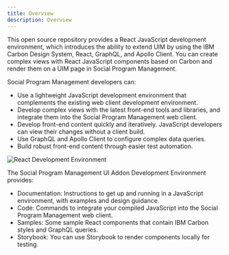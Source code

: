 ```yaml
---
title: Overview
description: Overview
---
```


This open source repository provides a React JavaScript development environment, which introduces the ability to extend UIM by using the IBM Carbon Design System, React, GraphQL, and Apollo Client.
You can create complex views with React JavaScript components based on Carbon and render them on a UIM page in Social Program Management.

Social Program Management developers can:

* Use a lightweight JavaScript development environment that complements the existing web client development environment.
* Develop complex views with the latest front-end tools and libraries, and integrate them into the Social Program Management web client.
* Develop front-end content quickly and iteratively. JavaScript developers can view their changes without a client build.
* Use GraphQL and Apollo Client to configure complex data queries.
* Build robust front-end content through easier test automation.

![React Development Environment](../images/SPM_Addons_IDE.svg)

The Social Program Management UI Addon Development Environment provides:

* Documentation: Instructions to get up and running in a JavaScript environment, with examples and design guidance.
* Code: Commands to integrate your compiled JavaScript into the Social Program Management web client.
* Samples: Some sample React components that contain IBM Carbon styles and GraphQL queries.
* Storybook: You can use Storybook to render components locally for testing.
